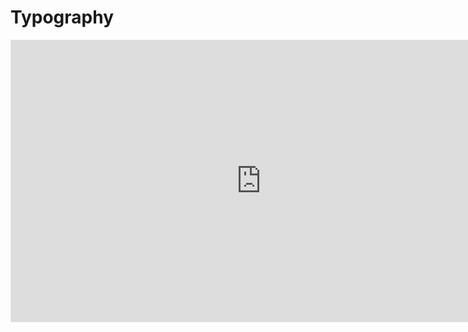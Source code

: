 
<Meta title="Design/Typography" />

# Typography

<iframe
  style="border: 1px solid rgba(0, 0, 0, 0.1);"
  width="800"
  height="450"
  src="https://www.figma.com/embed?embed_host=share&url=https%3A%2F%2Fwww.figma.com%2Ffile%2FPpKepmHKGikp33Ql7iivbn%2FCompound-Styles%3Fnode-id%3D22%253A2762%26t%3DUAtRgYRpQ2xofvM3-1"
  allowfullscreen
></iframe>
